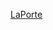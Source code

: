 {{US county navigation box
| template_name = 拉波特縣 (印地安納州)
| collapse_state = 
| listclass = hlist
| county = 拉波特縣
| state = 印地安納州

| map_image = Map of Indiana highlighting LaPorte County.svg
| map_caption = 
| map_size = 100x100

| seat = 拉波特

| title1 = [[都市]]
| body1 = 
* [[拉波特 (印地安納州)|拉波特]]
* [[密歇根城 (印地安納州)|密歇根城]]

| title2 = [[鎮|市鎮]]
| body2  = 
* [[金斯伯里 (印地安納州)|金斯伯里]]
* [[金斯福德高地 (印地安納州)|金斯福德高地]]
* [[拉克羅斯 (印地安納州)|拉克羅斯]]
* [[朗比奇 (印地安納州)|朗比奇]]
* [[米奇亞納肖爾斯 (印地安納州)|米奇亞納肖爾斯]]
* [[波塔瓦塔米公園 (印地安納州)|波塔瓦塔米公園]]
* [[特雷爾克里克 (印地安納州)|特雷爾克里克]]
* [[瓦納塔 (印地安納州)|瓦納塔]]
* [[韋斯特維爾 (印地安納州)|韋斯特維爾]]

| title3 = [[行政鎮區]]
| body3  =
* [[卡斯鎮區 (印地安納州拉波特縣)|卡斯]]
* [[森特鎮區 (印地安納州拉波特縣)|森特]]
* [[克林頓鎮區 (印地安納州拉波特縣)|克林頓]]
* [[庫爾斯普林鎮區 (印地安納州拉波特縣)|庫爾斯普林]]
* [[杜威鎮區 (印地安納州拉波特縣)|杜威]]
* [[加倫納鎮區 (印地安納州拉波特縣)|加倫納]]
* [[哈納鎮區 (印地安納州拉波特縣)|哈納]]
* [[哈德遜鎮區 (印地安納州拉波特縣)|哈德遜]]
* [[約翰遜鎮區 (印地安納州拉波特縣)|約翰遜]]
* [[坎卡基鎮區 (印地安納州拉波特縣)|坎卡基]]
* [[林肯鎮區 (印地安納州拉波特縣)|林肯]]
* [[密歇根鎮區 (印地安納州拉波特縣)|密歇根]]
* [[新德勒姆鎮區 (印地安納州拉波特縣)|新德勒姆]]
* [[諾布爾鎮區 (印地安納州拉波特縣)|諾布爾]]
* [[普萊森特鎮區 (印地安納州拉波特縣)|普萊森特]]
* [[普雷里鎮區 (印地安納州拉波特縣)|普雷里]]
* [[西庇阿鎮區 (印地安納州拉波特縣)|西庇阿]]
* [[斯普林菲爾德鎮區 (印地安納州拉波特縣)|斯普林菲爾德]]
* [[尤尼昂鎮區 (印地安納州拉波特縣)|尤尼昂]]
* [[華盛頓鎮區 (印地安納州拉波特縣)|華盛頓]]
* [[威爾斯鎮區 (印地安納州拉波特縣)|威爾斯]]

| title4 = [[人口普查指定地區]]
| body4 = 
* [[魚湖 (印地安納州)|魚湖]]
* [[哈納 (印地安納州)|哈納]]
* [[哈德遜湖 (印地安納州)|哈德遜湖]]
* [[羅林普雷里 (印地安納州)|羅林普雷里]]

| title5 = [[非建制地區]]
| body5 = 
* [[阿利達 (印地安納州)|阿利達]]
* [[比蒂斯科納 (印地安納州)|比蒂斯科納]]
* [[伯奇姆 (印地安納州)|伯奇姆]]
* [[拜倫 (印地安納州拉波特縣)|拜倫]]
* [[克拉姆斯敦 (印地安納州)|克拉姆斯敦]]‡
* [[多爾村 (印地安納州)|多爾村]]
* [[杜恩蘭海灘 (印地安納州)|杜恩蘭海灘]]
* [[哈斯克爾 (印地安納州)|哈斯克爾]]
* [[赫斯頓 (印地安納州)|赫斯頓]]
* [[霍爾姆斯維爾 (印地安納州)|霍爾姆斯維爾]]
* [[坎卡基 (印地安納州)|坎卡基]]
* [[湖公園 (印地安納州)|湖公園]]
* [[米爾克里克 (印地安納州)|米爾克里克]]
* [[奧克伍德 (印地安納州拉波特縣)|奧克伍德]]
* [[奧蒂斯 (印地安納州)|奧蒂斯]]
* [[平胡克 (印地安納州拉波特縣)|平胡克]]
* [[皮諾拉 (印地安納州)|皮諾拉]]
* [[里弗賽德 (印地安納州拉波特縣)|里弗賽德]]
* [[塞勒姆高地 (印地安納州)|塞勒姆高地]]
* [[史密斯 (印地安納州)|史密斯]]
* [[南森特 (印地安納州)|南森特]]
* [[南瓦納塔 (印地安納州)|南瓦納塔]]
* [[斯普林菲爾德 (印地安納州拉波特縣)|斯普林菲爾德]]
* [[斯普林維爾 (印地安納州拉波特縣)|斯普林維爾]]
* [[斯蒂爾威爾 (印地安納州)|斯蒂爾威爾]]
* [[薩米特 (印地安納州拉波特縣)|薩米特]]
* [[蒂湖 (印地安納州)|蒂湖]]
* [[湯馬斯頓 (印地安納州)|湯馬斯頓]]
* [[特雷西 (印地安納州)|特雷西]]
* [[尤尼昂森特 (印地安納州)|尤尼昂森特]]
* [[尤尼昂米爾斯 (印地安納州)|尤尼昂米爾斯]]
* [[沃特福德 (印地安納州)|沃特福德]]
* [[韋爾斯伯勒 (印地安納州)|韋爾斯伯勒]]
* [[威爾德斯 (印地安納州)|威爾德斯]]

| title6 = 備註
| body6 = ‡該聚居地有部分隸屬其他縣份

}}<noinclude>
[[Category:印第安納州縣份導航模板|LaPorte]]
</noinclude>